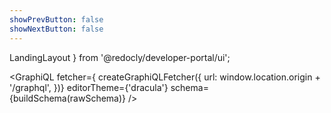 ```yaml
---
showPrevButton: false
showNextButton: false
---
```



  LandingLayout
} from '@redocly/developer-portal/ui';



<GraphiQL
  fetcher={
    createGraphiQLFetcher({
      url: window.location.origin + '/graphql',
    })}
  editorTheme={'dracula'}
  schema={buildSchema(rawSchema)}
/>